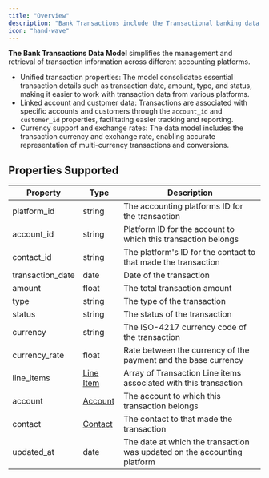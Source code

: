 ```yaml
---
title: "Overview"
description: "Bank Transactions include the Transactional banking data for a specific company and account."
icon: "hand-wave"
---
```


**The Bank Transactions Data Model** simplifies the management and retrieval of transaction information across different accounting platforms. 

* Unified transaction properties: The model consolidates essential transaction details such as transaction date, amount, type, and status, making it easier to work with transaction data from various platforms.
* Linked account and customer data: Transactions are associated with specific accounts and customers through the `account_id` and `customer_id` properties, facilitating easier tracking and reporting.
* Currency support and exchange rates: The data model includes the transaction currency and exchange rate, enabling accurate representation of multi-currency transactions and conversions.

  
## Properties Supported

| Property          | Type                          | Description                                                              |
| ----------------- | ----------------------------- | ------------------------------------------------------------------------ |
| platform\_id      | string                        | The accounting platforms ID for the transaction                          |
| account\_id       | string                        | Platform ID for the account to which this transaction belongs            |
| contact\_id       | string                        | The platform's ID for the contact to that made the transaction           |
| transaction\_date | date                          | Date of the transaction                                                  |
| amount            | float                         | The total transaction amount                                             |
| type              | string                        | The type of the transaction                                              |
| status            | string                        | The status of the transaction                                            |
| currency          | string                        | The ISO-4217 currency code of the transaction                            |
| currency\_rate    | float                         | Rate between the currency of the payment and the base currency           |
| line\_items       | [Line Item](/docs/line-items) | Array of Transaction Line items associated with this transaction         |
| account           | [Account](/docs/accounts)     | The account to which this transaction belongs                            |
| contact           | [Contact](/docs/contacts)     | The contact to that made the transaction                                 |
| updated\_at       | date                          | The date at which the transaction was updated on the accounting platform |